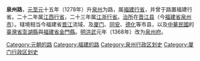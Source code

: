 '''泉州路'''，[[元朝|元]][[至元_(忽必烈)|至元]]十五年（1278年）升[[泉州_(景云)|泉州]]为路，属[[福建行省|福建行省]]，并曾于路置福建行省。二十二年属[[江西行省|江西行省]]，二十三年属[[江浙行省|江浙行省]]。[[治所|治所]]在[[晋江县|晋江县]]（今[[福建省|福建省]][[泉州市|泉州市]]）。辖境相当今福建省[[晋江|晋江]]流域、及[[厦门|厦门]]、[[同安|同安]]、[[德化|德化]]等市县，以及[[中華民國|中華民國]]的[[臺灣省|臺灣省]][[澎湖縣|澎湖縣]]與[[福建省_(中華民國)|福建省]][[金門縣|金門縣]]。[[明朝|明]][[洪武|洪武]]元年（1368年）改为[[泉州府|泉州府]]。

{{元朝行政区划|nocat}}
{{元朝行政区划小作品}}
{{DEFAULTSORT:Q}}
[[Category:元朝的路|Category:元朝的路]]
[[Category:福建的路|Category:福建的路]]
[[Category:泉州行政区划史|Category:泉州行政区划史]]
[[Category:厦门行政区划史|Category:厦门行政区划史]]